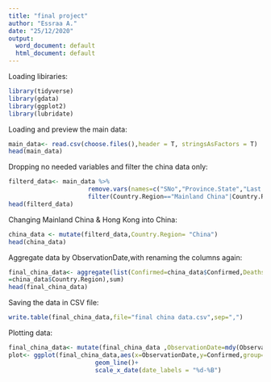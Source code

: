 ---
title: "final project"
author: "Essraa A."
date: "25/12/2020"
output:
  word_document: default
  html_document: default
---


Loading libiraries:

```{r , echo=TRUE}
library(tidyverse)
library(gdata)
library(ggplot2)
library(lubridate)

```

Loading and preview the main data:

```{r covid_19_data , echo=TRUE}
main_data<- read.csv(choose.files(),header = T, stringsAsFactors = T)
head(main_data)

```

Dropping no needed variables and filter the china data only:

```{r , echo=TRUE}
filterd_data<- main_data %>% 
                      remove.vars(names=c("SNo","Province.State","Last.Update"),info=T) %>% 
                      filter(Country.Region=="Mainland China"|Country.Region=="Hong Kong")
head(filterd_data)

```

Changing Mainland China & Hong Kong into China:

```{r , echo=TRUE}
china_data <- mutate(filterd_data,Country.Region= "China")
head(china_data)

```

Aggregate data by ObservationDate,with renaming the columns again:

```{r , echo=TRUE}
final_china_data<- aggregate(list(Confirmed=china_data$Confirmed,Deaths=china_data$Deaths,Recovered=china_data$Recovered),by= list(ObservationDate=china_data$ObservationDate,Country.Region
=china_data$Country.Region),sum)
head(final_china_data)

```

Saving the data in CSV file:


```{r , echo=TRUE}
write.table(final_china_data,file="final china data.csv",sep=",")

```

Plotting data:

```{r , echo=TRUE}
final_china_data<- mutate(final_china_data ,ObservationDate=mdy(ObservationDate))
plot<- ggplot(final_china_data,aes(x=ObservationDate,y=Confirmed,group=1))+
                        geom_line()+ 
                        scale_x_date(date_labels = "%d-%B")                    

```










